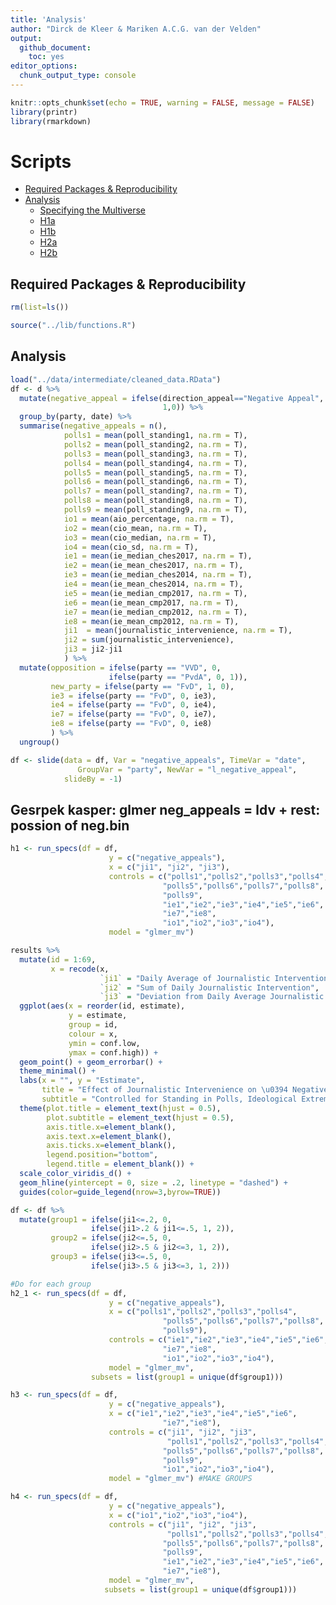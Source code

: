```yaml
---
title: 'Analysis'
author: "Dirck de Kleer & Mariken A.C.G. van der Velden"
output: 
  github_document:
    toc: yes
editor_options: 
  chunk_output_type: console
---
```


```r
knitr::opts_chunk$set(echo = TRUE, warning = FALSE, message = FALSE)
library(printr)
library(rmarkdown)
```

# Scripts
- [Required Packages &amp; Reproducibility](#required-packages-&amp;-reproducibility)
- [Analysis](#analysis)
  - [Specifying the Multiverse](#specifiying-the-multiverse)
  - [H1a](#H1a)
  - [H1b](#H1b)
  - [H2a](#H2a)
  - [H2b](#H2b)
  
## Required Packages &amp; Reproducibility
```r
rm(list=ls())

source("../lib/functions.R")
```

## Analysis
```r
load("../data/intermediate/cleaned_data.RData")
df <- d %>%
  mutate(negative_appeal = ifelse(direction_appeal=="Negative Appeal",
                                  1,0)) %>%
  group_by(party, date) %>%
  summarise(negative_appeals = n(),
            polls1 = mean(poll_standing1, na.rm = T),
            polls2 = mean(poll_standing2, na.rm = T),
            polls3 = mean(poll_standing3, na.rm = T),
            polls4 = mean(poll_standing4, na.rm = T),
            polls5 = mean(poll_standing5, na.rm = T),
            polls6 = mean(poll_standing6, na.rm = T),
            polls7 = mean(poll_standing7, na.rm = T),
            polls8 = mean(poll_standing8, na.rm = T),
            polls9 = mean(poll_standing9, na.rm = T),
            io1 = mean(aio_percentage, na.rm = T),
            io2 = mean(cio_mean, na.rm = T),
            io3 = mean(cio_median, na.rm = T),
            io4 = mean(cio_sd, na.rm = T),
            ie1 = mean(ie_median_ches2017, na.rm = T),
            ie2 = mean(ie_mean_ches2017, na.rm = T),
            ie3 = mean(ie_median_ches2014, na.rm = T),
            ie4 = mean(ie_mean_ches2014, na.rm = T),
            ie5 = mean(ie_median_cmp2017, na.rm = T),
            ie6 = mean(ie_mean_cmp2017, na.rm = T),
            ie7 = mean(ie_median_cmp2012, na.rm = T),
            ie8 = mean(ie_mean_cmp2012, na.rm = T),
            ji1  = mean(journalistic_intervenience, na.rm = T),
            ji2 = sum(journalistic_intervenience),
            ji3 = ji2-ji1
            ) %>%
  mutate(opposition = ifelse(party == "VVD", 0,
                      ifelse(party == "PvdA", 0, 1)),
         new_party = ifelse(party == "FvD", 1, 0),
         ie3 = ifelse(party == "FvD", 0, ie3),
         ie4 = ifelse(party == "FvD", 0, ie4),
         ie7 = ifelse(party == "FvD", 0, ie7),
         ie8 = ifelse(party == "FvD", 0, ie8)
         ) %>%
  ungroup()

df <- slide(data = df, Var = "negative_appeals", TimeVar = "date",
               GroupVar = "party", NewVar = "l_negative_appeal", 
            slideBy = -1)
```

## Gesrpek kasper: glmer neg_appeals = ldv + rest: possion of neg.bin

```r
h1 <- run_specs(df = df,
                      y = c("negative_appeals"),
                      x = c("ji1", "ji2", "ji3"),
                      controls = c("polls1","polls2","polls3","polls4",
                                  "polls5","polls6","polls7","polls8",
                                  "polls9",
                                  "ie1","ie2","ie3","ie4","ie5","ie6",
                                  "ie7","ie8",
                                  "io1","io2","io3","io4"),
                      model = "glmer_mv")

results %>%  
  mutate(id = 1:69,
         x = recode(x, 
                    `ji1` = "Daily Average of Journalistic Intervention",
                    `ji2` = "Sum of Daily Journalistic Intervention",
                    `ji3` = "Deviation from Daily Average Journalistic Intervention")) %>%
  ggplot(aes(x = reorder(id, estimate),
             y = estimate,
             group = id,
             colour = x,
             ymin = conf.low,
             ymax = conf.high)) +
  geom_point() + geom_errorbar() +
  theme_minimal() +
  labs(x = "", y = "Estimate",
       title = "Effect of Journalistic Intervenience on \u0394 Negative Appeals",
       subtitle = "Controlled for Standing in Polls, Ideological Extremity and Issue Ownership" ) +
  theme(plot.title = element_text(hjust = 0.5),
        plot.subtitle = element_text(hjust = 0.5),
        axis.title.x=element_blank(),
        axis.text.x=element_blank(),
        axis.ticks.x=element_blank(),
        legend.position="bottom",
        legend.title = element_blank()) +
  scale_color_viridis_d() +
  geom_hline(yintercept = 0, size = .2, linetype = "dashed") +
  guides(color=guide_legend(nrow=3,byrow=TRUE))
```

```r
df <- df %>%
  mutate(group1 = ifelse(ji1<=.2, 0,
                  ifelse(ji1>.2 & ji1<=.5, 1, 2)),
         group2 = ifelse(ji2<=.5, 0,
                  ifelse(ji2>.5 & ji2<=3, 1, 2)),
         group3 = ifelse(ji3<=.5, 0,
                  ifelse(ji3>.5 & ji3<=3, 1, 2)))

#Do for each group
h2_1 <- run_specs(df = df,
                      y = c("negative_appeals"),
                      x = c("polls1","polls2","polls3","polls4",
                                  "polls5","polls6","polls7","polls8",
                                  "polls9"),
                      controls = c("ie1","ie2","ie3","ie4","ie5","ie6",
                                  "ie7","ie8",
                                  "io1","io2","io3","io4"),
                      model = "glmer_mv",
                  subsets = list(group1 = unique(df$group1)))

h3 <- run_specs(df = df,
                      y = c("negative_appeals"),
                      x = c("ie1","ie2","ie3","ie4","ie5","ie6",
                                  "ie7","ie8"),
                      controls = c("ji1", "ji2", "ji3",
                                   "polls1","polls2","polls3","polls4",
                                  "polls5","polls6","polls7","polls8",
                                  "polls9",
                                  "io1","io2","io3","io4"),
                      model = "glmer_mv") #MAKE GROUPS

h4 <- run_specs(df = df,
                      y = c("negative_appeals"),
                      x = c("io1","io2","io3","io4"),
                      controls = c("ji1", "ji2", "ji3",
                                   "polls1","polls2","polls3","polls4",
                                  "polls5","polls6","polls7","polls8",
                                  "polls9",
                                  "ie1","ie2","ie3","ie4","ie5","ie6",
                                  "ie7","ie8"),
                      model = "glmer_mv",
                     subsets = list(group1 = unique(df$group1))) 

```


